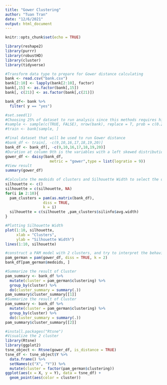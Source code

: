 ---
title: "Gower Clustering"
author: "Tuan Tran"
date: "12/6/2021"
output: html_document
---

```{r setup, include=FALSE}
knitr::opts_chunk$set(echo = TRUE)
```

```{r, message = FALSE}
library(reshape2)
library(purrr)
library(robustHD)
library(cluster)
library(tidyverse)

#Transform data type to prepare for Gower distance calculating
bank <- read.csv("bank.csv")
bank[2:10] <- lapply(bank[2:10], factor)
bank[,15] <- as.factor(bank[,15])
bank[, c(21)] <- as.factor(bank[,c(21)])

bank_df<- bank %>% 
  filter( y == "yes")

```


```{r}

#set.seed(1)
#Choosing 25% of dataset to run analysis since this methods requires high computational power
#sample <- sample(c(TRUE, FALSE), nrow(bank), replace = T, prob = c(0.25,0.75))
#train <- bank[sample, ]

#Final dataset that will be used to run Gower distance
#bank_df <- train[, -c(9,10,16,17,18,19,20)]
bank_df <- bank_df[, -c(9,10,16,17,18,19,20)]
#Duration at column 9th is the variables with a left skewed distribution so we make sure to transform it to a logarit varibale to run Gower distance
gower_df <- daisy(bank_df,
                    metric = "gower",type = list(logratio = 9))
#View result
summary(gower_df)

```
```{r, warning=FALSE}
#Calculate the medoids of clusters and Silhouette Width to select the optimal number of clusters
silhouette <- c()
silhouette = c(silhouette, NA)
for(i in 2:10){
  pam_clusters = pam(as.matrix(bank_df),
                 diss = TRUE,
                 k = i)
  silhouette = c(silhouette ,pam_clusters$silinfo$avg.width)
}
```


```{r}
#Plotting Silhouette Width
plot(1:10, silhouette,
     xlab = "Clusters",
     ylab = "Silhouette Width")
lines(1:10, silhouette)
```


```{r}

#construct a PAM model with 2 clusters, and try to interpret the behavior of these clusters with the help of the medoids
pam_german = pam(gower_df, diss = TRUE, k = 2)
bank_df[pam_german$medoids, ]

#Summarize the result of Cluster
pam_summary <- bank_df %>%
  mutate(cluster = pam_german$clustering) %>%
  group_by(cluster) %>%
  do(cluster_summary = summary(.))
pam_summary$cluster_summary[[1]]
#Summarize the result of Cluster
pam_summary <- bank_df %>%
  mutate(cluster = pam_german$clustering) %>%
  group_by(cluster) %>%
  do(cluster_summary = summary(.))
pam_summary$cluster_summary[[2]]

#install.packages("Rtsne")
#Visualize the 2 cluster 
library(Rtsne)
library(ggplot2)
tsne_object <- Rtsne(gower_df, is_distance = TRUE)
tsne_df <- tsne_object$Y %>%
  data.frame() %>%
  setNames(c("X", "Y")) %>%
  mutate(cluster = factor(pam_german$clustering))
ggplot(aes(x = X, y = Y), data = tsne_df) +
  geom_point(aes(color = cluster))
```

```{r}




```










